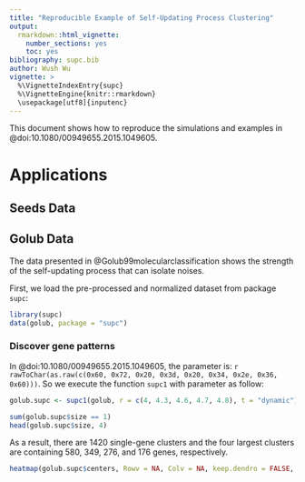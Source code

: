 ```yaml
---
title: "Reproducible Example of Self-Updating Process Clustering"
output: 
  rmarkdown::html_vignette:
    number_sections: yes
    toc: yes
bibliography: supc.bib
author: Wush Wu
vignette: >
  %\VignetteIndexEntry{supc}
  %\VignetteEngine{knitr::rmarkdown}
  \usepackage[utf8]{inputenc}
---
```


This document shows how to reproduce the simulations and examples in @doi:10.1080/00949655.2015.1049605.

# Applications

## Seeds Data

## Golub Data

The data presented in @Golub99molecularclassification shows the strength of the self-updating process that can isolate noises.

First, we load the pre-processed and normalized dataset from package `supc`:

```r
library(supc)
data(golub, package = "supc")
```

### Discover gene patterns

In @doi:10.1080/00949655.2015.1049605, the parameter is: `r rawToChar(as.raw(c(0x60, 0x72, 0x20, 0x3d, 0x20, 0x34, 0x2e, 0x36, 0x60)))`. So we execute the function `supc1` with parameter as follow:

```r
golub.supc <- supc1(golub, r = c(4, 4.3, 4.6, 4.7, 4.8), t = "dynamic")
```

```r
sum(golub.supc$size == 1)
head(golub.supc$size, 4)
```

As a result, there are 1420 single-gene clusters and the four largest clusters are containing 580, 349, 276, and 176 genes, respectively. 

```r
heatmap(golub.supc$centers, Rowv = NA, Colv = NA, keep.dendro = FALSE, scale = "none", col = rainbow(256))
```
